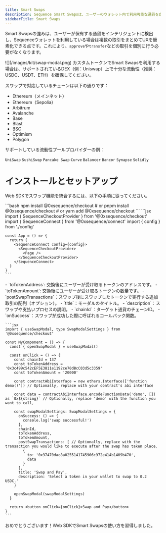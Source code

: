 ```yaml
---
title: Smart Swaps
description: Sequence Smart Swapsは、ユーザーのウォレット内で利用可能な通貨を自動的に検出し、ターゲット通貨へスワップします。開発者はターゲット通貨を指定するだけで、UIやフローも含めてSequenceがWeb SDKを通じてすべて処理します。
sidebarTitle: Smart Swaps
---
```


Smart Swapsの強みは、ユーザーが保有する通貨をインテリジェントに検出し、Sequenceウォレットを利用している場合は複数の取引をまとめてUXを簡素化できる点です。これにより、`approve`や`transfer`などの取引を個別に行う必要がなくなります。

<Frame>
  ![](/images/kit/swap-modal.png)
</Frame>

<Note>
  カスタムトークンでSmart Swapsを利用する場合は、サポートされているDEX（例：Uniswap）上で十分な流動性（推奨：USDC、USDT、ETH）を確保してください。
</Note>

スワップで対応しているチェーンは以下の通りです：
- Ethereum（メインネット）
- Ethereum（Sepolia）
- Arbitrum
- Avalanche
- Base
- Blast
- BSC
- Optimism
- Polygon

サポートしている流動性プールプロバイダーの例：

`UniSwap` `SushiSwap` `Pancake Swap` `Curve` `Balancer` `Bancor` `Synapse` `Solidly`

# インストールとセットアップ
Web SDKでスワップ機能を統合するには、以下の手順に従ってください。

<Steps>
  <Step title="@0xsequence/checkout ライブラリをインストールする">
    ```bash
    npm install @0xsequence/checkout
    # or
    pnpm install @0xsequence/checkout
    # or
    yarn add @0xsequence/checkout
    ```
  </Step>

  <Step title="アプリ内で `SequenceConnect` プロバイダーの下に `SequenceCheckoutProvider` を配置する：">
    ```jsx
    import { SequenceCheckoutProvider } from '@0xsequence/checkout'
    import { SequenceConnect } from '@0xsequence/connect'
    import { config } from './config'

    const App = () => {
      return (
        <SequenceConnect config={config}>
          <SequenceCheckoutProvider>
            <Page />
          </SequenceCheckoutProvider>
        </SequenceConnect>
      )
    }
    ```
  </Step>

  <Step title="スワップの依存関係とロジックをインポートする">
    - `toTokenAddress`: 交換後にユーザーが受け取るトークンのアドレスです。
    - `toTokenAmount`: 交換後にユーザーが受け取るトークンの数量です。
    - `postSwapTransactions`：スワップ後にスワップしたトークンで実行する追加取引の配列（オプション）。
    - `title`：モーダルのタイトル。
    - `description`：スワップや支払いプロセスの説明。
    - `chainId`：ターゲット通貨のチェーンID。
    - `onSuccess`：スワップが成功した際に呼ばれるコールバック関数。

    ```jsx
    import { useSwapModal, type SwapModalSettings } from '@0xsequence/checkout'

    const MyComponent = () => {
      const { openSwapModal } = useSwapModal()

      const onClick = () => {
        const chainId = 137
        const toTokenAddress = '0x3c499c542cEF5E3811e1192ce70d8cC03d5c3359'
        const toTokenAmount = '20000'

        const contractAbiInterface = new ethers.Interface(['function demo()']) // Optionally, replace with your contract's abi interface

        const data = contractAbiInterface.encodeFunctionData('demo', []) as `0x${string}` // Optionally, replace 'demo' with the function you want to call,

        const swapModalSettings: SwapModalSettings = {
          onSuccess: () => {
            console.log('swap successful!')
          },
          chainId,
          toTokenAddress,
          toTokenAmount,
          postSwapTransactions: [ // Optionally, replace with the transaction you would like to execute after the swap has taken place.
            {
              to: '0x37470dac8a0255141745906c972e414b1409b470',
              data
            }
          ],
          title: 'Swap and Pay',
          description: 'Select a token in your wallet to swap to 0.2 USDC.'
        }

        openSwapModal(swapModalSettings)
      }

      return <button onClick={onClick}>Swap and Pay</button>
    }
    ```
  </Step>
</Steps>

おめでとうございます！Web SDKでSmart Swapsの使い方を習得しました。